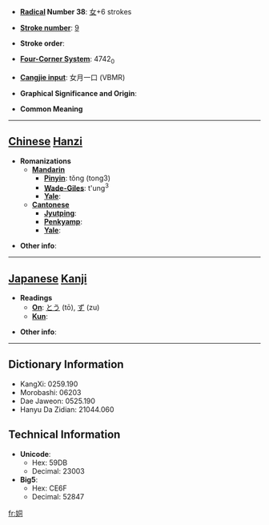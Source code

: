 * '''[[Wiktionary:Chinese radical index| Radical]] Number 38''': [[Wiktionary:Chinese radical index 女|女]]+6 strokes

* '''[[Wiktionary:Chinese total strokes index|Stroke number]]''': [[Wiktionary:Chinese total strokes index 9|9]]

* '''Stroke order''': 

* '''[[Wiktionary:Chinese four corner index|Four-Corner System]]''': 4742<sub>0</sub>

* '''[[Wiktionary:Chinese Cangjie index|Cangjie input]]''': 女月一口 (VBMR)

* '''Graphical Significance and Origin''': 

* '''Common Meaning'''

----

== [[Chinese]] [[Hanzi]] ==

* '''Romanizations'''
** '''[[Mandarin]]'''
*** '''[[Pinyin]]''': tǒng (tong3)
*** '''[[Wade-Giles]]''': t'ung<sup>3</sup>
*** '''[[Yale]]''': 
** '''[[Cantonese]]'''
*** '''[[Jyutping]]''':
*** '''[[Penkyamp]]''': 
*** '''[[Yale]]''': 

* '''Other info''': 

----

== [[Japanese]] [[Kanji]] ==

* '''Readings'''
** '''[[On]]''': [[とう]] (tō), [[ず]] (zu)
** '''[[Kun]]''': 

* '''Other info''':  

----

== Dictionary Information ==

* KangXi: 0259.190
* Morobashi: 06203
* Dae Jaweon: 0525.190
* Hanyu Da Zidian: 21044.060

== Technical Information ==

* '''Unicode''':
** Hex: 59DB
** Decimal: 23003
* '''Big5''':
** Hex: CE6F
** Decimal: 52847

[[fr:姛]]